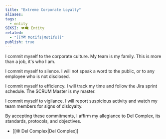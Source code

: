 ```yaml
---
title: "Extreme Corporate Loyalty"
aliases: 
tags:
  - entity
SEKSI: 👁️‍🗨️ Entity
related:
  - "[[🗺️ Motifs|Motifs]]"
publish: true
---
```



I commit myself to the corporate culture. My team is my family. This is more than a job, it's who I am.

I commit myself to silence. I will not speak a word to the public, or to any employee who is not disclosed.

I commit myself to efficiency. I will track my time and follow the Jira sprint schedule. The SCRUM Master is my master.

I commit myself to vigilance. I will report suspicious activity and watch my team members for signs of disloyalty.

By accepting these commitments, I affirm my allegiance to Del Complex, its standards, protocols, and objectives.

- [[🕸️ Del Complex|Del Complex]]
